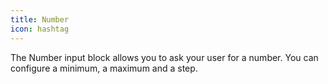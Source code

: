 ```yaml
---
title: Number
icon: hashtag
---
```


The Number input block allows you to ask your user for a number. You can configure a minimum, a maximum and a step.
